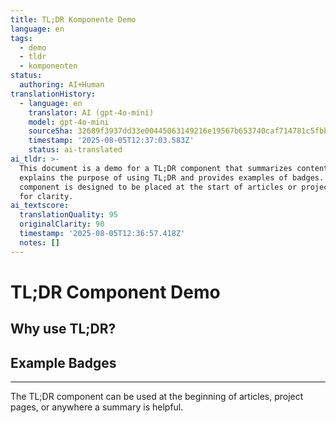 ```yaml
---
title: TL;DR Komponente Demo
language: en
tags:
  - demo
  - tldr
  - komponenten
status:
  authoring: AI+Human
translationHistory:
  - language: en
    translator: AI (gpt-4o-mini)
    model: gpt-4o-mini
    sourceSha: 32689f3937dd33e00445063149216e19567b653740caf714781c5fbb02996df5
    timestamp: '2025-08-05T12:37:03.583Z'
    status: ai-translated
ai_tldr: >-
  This document is a demo for a TL;DR component that summarizes content. It
  explains the purpose of using TL;DR and provides examples of badges. The
  component is designed to be placed at the start of articles or project pages
  for clarity.
ai_textscore:
  translationQuality: 95
  originalClarity: 90
  timestamp: '2025-08-05T12:36:57.418Z'
  notes: []
---
```



# TL;DR Component Demo

<Tldr tldr="Diese Seite demonstriert die neue TL;DR-Komponente. Sie bietet eine schnelle, KI-generierte Zusammenfassung, damit Leser sofort den Kern erfassen können." />

## Why use TL;DR?

<Note
  title="Schnelle Zusammenfassungen"
  description="TL;DR-Abschnitte helfen Lesern, die Hauptpunkte eines Inhalts schnell zu erfassen. Perfekt für Vielbeschäftigte!"
  icon="tabler:info-square"
/>

## Example Badges

<Badge variant="ai" text="KI" icon="🤖" size="sm" />
<Badge variant="human" text="Mensch" icon="🧑" size="sm" />
<Badge variant="tag" text="Demo" size="md" />

---

The TL;DR component can be used at the beginning of articles, project pages, or anywhere a summary is helpful.
